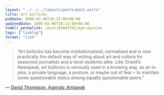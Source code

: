 ```yaml
---
layout: "../../../layouts/posts/post.astro"
title: Art bollocks
pubDate: 2009-03-06T10:13:00+00:00
updatedDate: 2009-03-06T10:13:00+00:00
tumblr_permalink: /post/84043761/eye-opinion
tags: ["linklog"]
format: "link"
---
```


> &ldquo;Art bollocks has become institutionalised, normalised and is now practically the default way of writing about art and culture for seasoned journalists and a-level students alike. Like Orwell’s Newspeak, art bollocks is variously used in a knowing way, as an in-joke, a private language, a posture, or maybe out of fear – to maintain some questionable status among equally questionable peers.&rdquo;

— <cite>[David Thompson, _Agenda: Artspeak_](http://www.eyemagazine.com/opinion/article/agenda-artspeak)</cite>
